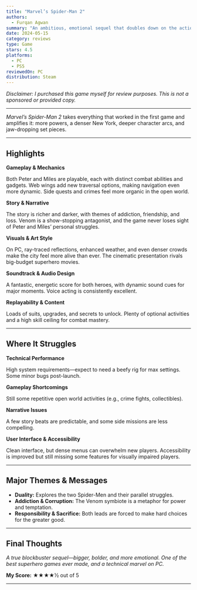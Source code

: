 ```yaml
---
title: "Marvel’s Spider-Man 2"
authors:
  - Furqan Agwan
summary: "An ambitious, emotional sequel that doubles down on the action, character drama, and sheer thrill of being Spider-Man—now with even more polish and scale on PC."
date: 2024-05-15
category: reviews
type: Game
stars: 4.5
platforms:
  - PC
  - PS5
reviewedOn: PC
distribution: Steam
---
```


_Disclaimer: I purchased this game myself for review purposes. This is not a sponsored or provided copy._

---

_Marvel’s Spider-Man 2_ takes everything that worked in the first game and amplifies it: more powers, a denser New York, deeper character arcs, and jaw-dropping set pieces.

---

## Highlights

**Gameplay & Mechanics**

Both Peter and Miles are playable, each with distinct combat abilities and gadgets. Web wings add new traversal options, making navigation even more dynamic. Side quests and crimes feel more organic in the open world.

**Story & Narrative**

The story is richer and darker, with themes of addiction, friendship, and loss. Venom is a show-stopping antagonist, and the game never loses sight of Peter and Miles’ personal struggles.

**Visuals & Art Style**

On PC, ray-traced reflections, enhanced weather, and even denser crowds make the city feel more alive than ever. The cinematic presentation rivals big-budget superhero movies.

**Soundtrack & Audio Design**

A fantastic, energetic score for both heroes, with dynamic sound cues for major moments. Voice acting is consistently excellent.

**Replayability & Content**

Loads of suits, upgrades, and secrets to unlock. Plenty of optional activities and a high skill ceiling for combat mastery.

---

## Where It Struggles

**Technical Performance**

High system requirements—expect to need a beefy rig for max settings. Some minor bugs post-launch.

**Gameplay Shortcomings**

Still some repetitive open world activities (e.g., crime fights, collectibles).

**Narrative Issues**

A few story beats are predictable, and some side missions are less compelling.

**User Interface & Accessibility**

Clean interface, but dense menus can overwhelm new players. Accessibility is improved but still missing some features for visually impaired players.

---

## Major Themes & Messages

- **Duality:** Explores the two Spider-Men and their parallel struggles.
- **Addiction & Corruption:** The Venom symbiote is a metaphor for power and temptation.
- **Responsibility & Sacrifice:** Both leads are forced to make hard choices for the greater good.

---

## Final Thoughts

_A true blockbuster sequel—bigger, bolder, and more emotional. One of the best superhero games ever made, and a technical marvel on PC._

**My Score:** ★★★★½ out of 5

---
